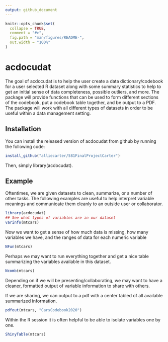 ```yaml
---
output: github_document
---
```


<!-- README.md is generated from README.Rmd. Please edit that file -->

```r
knitr::opts_chunk$set(
  collapse = TRUE,
  comment = "#>",
  fig.path = "man/figures/README-",
  out.width = "100%"
)
```

# acdocudat

<!-- badges: start -->
<!-- badges: end -->

The goal of acdocudat is to help the user create a data dictionary/codebook for a user selected R dataset along with some summary statistics to help to get an initial sense of data completeness, possible outliers, and more. The package will provide functions that can be used to form different sections of the codebook, put a codebook table together, and be output to a PDF. The package will work with all different types of datasets in order to be useful within a data management setting.

## Installation

You can install the released version of acdocudat from github by running the following code:

``` r
install_github("alliecarter/581FinalProjectCarter")
```
Then, simply library(acdocudat).

## Example

Oftentimes, we are given datasets to clean, summarize, or a number of other tasks. The following examples are useful to help interpret variable meanings and communicate them cleanly to an outside user or collaborator.

```r
library(acdocudat)
## See what types of variables are in our dataset
varinfo(mtcars)
```

Now we want to get a sense of how much data is missing, how many variables we have, and the ranges of data for each numeric variable
```r
NFun(mtcars)
```

Perhaps we may want to run everything together and get a nice table summarizing the variables available in this dataset.
```r
Ncomb(mtcars)
```

Depending on if we will be presenting/collaborating, we may want to have a cleaner, formatted output of variable information to share with others.

If we are sharing, we can output to a pdf with a center tabled of all available summarized information.
```r
pdfout(mtcars, "CarsCodebook2020")
```

Within the R session it is often helpful to be able to isolate variables one by one.
```r
ShinyTable(mtcars)
```

